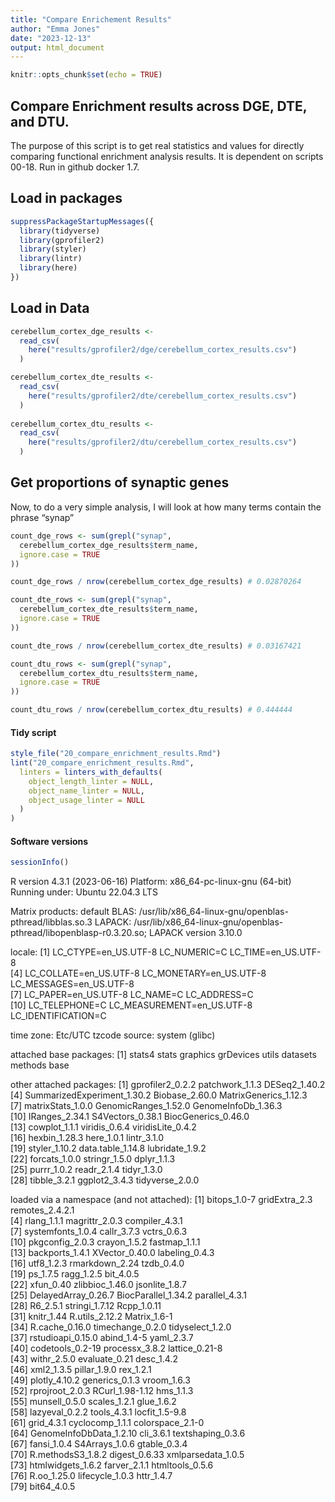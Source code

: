 ```yaml
---
title: "Compare Enrichement Results"
author: "Emma Jones"
date: "2023-12-13"
output: html_document
---
```


```r
knitr::opts_chunk$set(echo = TRUE)
```

## Compare Enrichment results across DGE, DTE, and DTU.

The purpose of this script is to get real statistics and values for directly comparing functional enrichment analysis results. It is dependent on scripts 00-18.
Run in github docker 1.7.

## Load in packages

```r
suppressPackageStartupMessages({
  library(tidyverse)
  library(gprofiler2)
  library(styler)
  library(lintr)
  library(here)
})
```

## Load in Data

```r
cerebellum_cortex_dge_results <-
  read_csv(
    here("results/gprofiler2/dge/cerebellum_cortex_results.csv")
  )

cerebellum_cortex_dte_results <-
  read_csv(
    here("results/gprofiler2/dte/cerebellum_cortex_results.csv")
  )
    
cerebellum_cortex_dtu_results <-
  read_csv(
    here("results/gprofiler2/dtu/cerebellum_cortex_results.csv")
  )
```

## Get proportions of synaptic genes

Now, to do a very simple analysis, I will look at how many terms contain the phrase "synap"

```r
count_dge_rows <- sum(grepl("synap",
  cerebellum_cortex_dge_results$term_name,
  ignore.case = TRUE
))

count_dge_rows / nrow(cerebellum_cortex_dge_results) # 0.02870264

count_dte_rows <- sum(grepl("synap",
  cerebellum_cortex_dte_results$term_name,
  ignore.case = TRUE
))

count_dte_rows / nrow(cerebellum_cortex_dte_results) # 0.03167421

count_dtu_rows <- sum(grepl("synap",
  cerebellum_cortex_dtu_results$term_name,
  ignore.case = TRUE
))

count_dtu_rows / nrow(cerebellum_cortex_dtu_results) # 0.444444
```

#### Tidy script

```r
style_file("20_compare_enrichment_results.Rmd")
lint("20_compare_enrichment_results.Rmd",
  linters = linters_with_defaults(
    object_length_linter = NULL,
    object_name_linter = NULL,
    object_usage_linter = NULL
  )
)
```

#### Software versions

```r
sessionInfo()
```
R version 4.3.1 (2023-06-16)
Platform: x86_64-pc-linux-gnu (64-bit)
Running under: Ubuntu 22.04.3 LTS

Matrix products: default
BLAS:   /usr/lib/x86_64-linux-gnu/openblas-pthread/libblas.so.3 
LAPACK: /usr/lib/x86_64-linux-gnu/openblas-pthread/libopenblasp-r0.3.20.so;  LAPACK version 3.10.0

locale:
 [1] LC_CTYPE=en_US.UTF-8       LC_NUMERIC=C               LC_TIME=en_US.UTF-8       
 [4] LC_COLLATE=en_US.UTF-8     LC_MONETARY=en_US.UTF-8    LC_MESSAGES=en_US.UTF-8   
 [7] LC_PAPER=en_US.UTF-8       LC_NAME=C                  LC_ADDRESS=C              
[10] LC_TELEPHONE=C             LC_MEASUREMENT=en_US.UTF-8 LC_IDENTIFICATION=C       

time zone: Etc/UTC
tzcode source: system (glibc)

attached base packages:
[1] stats4    stats     graphics  grDevices utils     datasets  methods   base     

other attached packages:
 [1] gprofiler2_0.2.2            patchwork_1.1.3             DESeq2_1.40.2              
 [4] SummarizedExperiment_1.30.2 Biobase_2.60.0              MatrixGenerics_1.12.3      
 [7] matrixStats_1.0.0           GenomicRanges_1.52.0        GenomeInfoDb_1.36.3        
[10] IRanges_2.34.1              S4Vectors_0.38.1            BiocGenerics_0.46.0        
[13] cowplot_1.1.1               viridis_0.6.4               viridisLite_0.4.2          
[16] hexbin_1.28.3               here_1.0.1                  lintr_3.1.0                
[19] styler_1.10.2               data.table_1.14.8           lubridate_1.9.2            
[22] forcats_1.0.0               stringr_1.5.0               dplyr_1.1.3                
[25] purrr_1.0.2                 readr_2.1.4                 tidyr_1.3.0                
[28] tibble_3.2.1                ggplot2_3.4.3               tidyverse_2.0.0            

loaded via a namespace (and not attached):
 [1] bitops_1.0-7            gridExtra_2.3           remotes_2.4.2.1        
 [4] rlang_1.1.1             magrittr_2.0.3          compiler_4.3.1         
 [7] systemfonts_1.0.4       callr_3.7.3             vctrs_0.6.3            
[10] pkgconfig_2.0.3         crayon_1.5.2            fastmap_1.1.1          
[13] backports_1.4.1         XVector_0.40.0          labeling_0.4.3         
[16] utf8_1.2.3              rmarkdown_2.24          tzdb_0.4.0             
[19] ps_1.7.5                ragg_1.2.5              bit_4.0.5              
[22] xfun_0.40               zlibbioc_1.46.0         jsonlite_1.8.7         
[25] DelayedArray_0.26.7     BiocParallel_1.34.2     parallel_4.3.1         
[28] R6_2.5.1                stringi_1.7.12          Rcpp_1.0.11            
[31] knitr_1.44              R.utils_2.12.2          Matrix_1.6-1           
[34] R.cache_0.16.0          timechange_0.2.0        tidyselect_1.2.0       
[37] rstudioapi_0.15.0       abind_1.4-5             yaml_2.3.7             
[40] codetools_0.2-19        processx_3.8.2          lattice_0.21-8         
[43] withr_2.5.0             evaluate_0.21           desc_1.4.2             
[46] xml2_1.3.5              pillar_1.9.0            rex_1.2.1              
[49] plotly_4.10.2           generics_0.1.3          vroom_1.6.3            
[52] rprojroot_2.0.3         RCurl_1.98-1.12         hms_1.1.3              
[55] munsell_0.5.0           scales_1.2.1            glue_1.6.2             
[58] lazyeval_0.2.2          tools_4.3.1             locfit_1.5-9.8         
[61] grid_4.3.1              cyclocomp_1.1.1         colorspace_2.1-0       
[64] GenomeInfoDbData_1.2.10 cli_3.6.1               textshaping_0.3.6      
[67] fansi_1.0.4             S4Arrays_1.0.6          gtable_0.3.4           
[70] R.methodsS3_1.8.2       digest_0.6.33           xmlparsedata_1.0.5     
[73] htmlwidgets_1.6.2       farver_2.1.1            htmltools_0.5.6        
[76] R.oo_1.25.0             lifecycle_1.0.3         httr_1.4.7             
[79] bit64_4.0.5  
